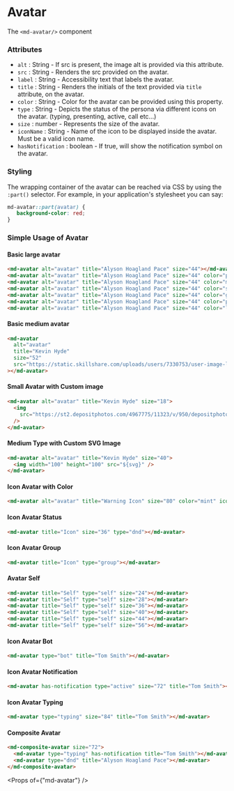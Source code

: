 
# Avatar

The `<md-avatar/>` component

### Attributes

- `alt` : String - If src is present, the image alt is provided via this attribute.
- `src` : String - Renders the src provided on the avatar.
- `label` : String - Accessibility text that labels the avatar.
- `title` : String - Renders the initials of the text provided via `title` attribute, on the avatar.
- `color` : String - Color for the avatar can be provided using this property.
- `type` : String - Depicts the status of the persona via different icons on the avatar. (typing, presenting, active, call etc...)
- `size` : number - Represents the size of the avatar.
- `iconName` : String - Name of the icon to be displayed inside the avatar. Must be a valid icon name.
- `hasNotification` : boolean - If true, will show the notification symbol on the avatar.

### Styling

The wrapping container of the avatar can be reached via CSS by using the `:part()` selector. For example, in your application's stylesheet you can say:

```CSS
md-avatar::part(avatar) {
   background-color: red;
}
```

### Simple Usage of Avatar

#### Basic large avatar

```html
<md-avatar alt="avatar" title="Alyson Hoagland Pace" size="44"></md-avatar>
<md-avatar alt="avatar" title="Alyson Hoagland Pace" size="44" color="purple"></md-avatar>
<md-avatar alt="avatar" title="Alyson Hoagland Pace" size="44" color="mint"></md-avatar>
<md-avatar alt="avatar" title="Alyson Hoagland Pace" size="44" color="slate"></md-avatar>
<md-avatar alt="avatar" title="Alyson Hoagland Pace" size="44" color="gold"></md-avatar>
<md-avatar alt="avatar" title="Alyson Hoagland Pace" size="44" color="pink"></md-avatar>
<md-avatar alt="avatar" title="Alyson Hoagland Pace" size="44" color="lime"></md-avatar>
```

#### Basic medium avatar

```html
<md-avatar
  alt="avatar"
  title="Kevin Hyde"
  size="52"
  src="https://static.skillshare.com/uploads/users/7330753/user-image-large.png"
></md-avatar>
```

#### Small Avatar with Custom image

```html
<md-avatar alt="avatar" title="Kevin Hyde" size="18">
  <img
    src="https://st2.depositphotos.com/4967775/11323/v/950/depositphotos_113235752-stock-illustration-avatar-girls-icon-vector-woman.jpg"
  />
</md-avatar>
```

#### Medium Type with Custom SVG Image

```html
<md-avatar alt="avatar" title="Kevin Hyde" size="40">
  <img width="100" height="100" src="${svg}" />
</md-avatar>
```

#### Icon Avatar with Color

```html
<md-avatar alt="avatar" title="Warning Icon" size="80" color="mint" icon-name="warning_20"></md-avatar>
```

#### Icon Avatar Status

```html
<md-avatar title="Icon" size="36" type="dnd"></md-avatar>
```

#### Icon Avatar Group

```html
<md-avatar title="Icon" type="group"></md-avatar>
```

#### Avatar Self

```html
<md-avatar title="Self" type="self" size="24"></md-avatar>
<md-avatar title="Self" type="self" size="28"></md-avatar>
<md-avatar title="Self" type="self" size="36"></md-avatar>
<md-avatar title="Self" type="self" size="40"></md-avatar>
<md-avatar title="Self" type="self" size="44"></md-avatar>
<md-avatar title="Self" type="self" size="56"></md-avatar>
```

#### Icon Avatar Bot

```html
<md-avatar type="bot" title="Tom Smith"></md-avatar>
```

#### Icon Avatar Notification

```html
<md-avatar has-notification type="active" size="72" title="Tom Smith"></md-avatar>
```

#### Icon Avatar Typing

```html
<md-avatar type="typing" size="84" title="Tom Smith"></md-avatar>
```

#### Composite Avatar

```html
<md-composite-avatar size="72">
  <md-avatar type="typing" has-notification title="Tom Smith"></md-avatar>
  <md-avatar type="dnd" title="Alyson Hoagland Pace"></md-avatar>
</md-composite-avatar>
```

<Props of={"md-avatar"} />
